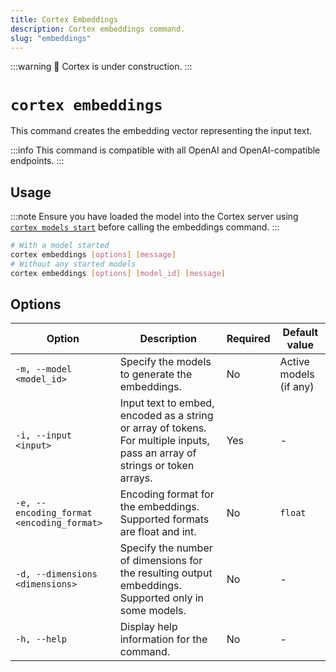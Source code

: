 ```yaml
---
title: Cortex Embeddings
description: Cortex embeddings command.
slug: "embeddings"
---
```


:::warning
🚧 Cortex is under construction.
:::

# `cortex embeddings`

This command creates the embedding vector representing the input text.

:::info
This command is compatible with all OpenAI and OpenAI-compatible endpoints.
:::

## Usage

:::note
Ensure you have loaded the model into the Cortex server using [`cortex models start`](/docs/cli/models/start) before calling the embeddings command.
:::

```bash 
# With a model started
cortex embeddings [options] [message]
# Without any started models
cortex embeddings [options] [model_id] [message]
```

## Options


| Option                                    | Description                                                                                                             | Required | Default value        |
|-------------------------------------------|-------------------------------------------------------------------------------------------------------------------------|----------|----------------------|
| `-m, --model <model_id>`                  | Specify the models to generate the embeddings.                | No       | Active models (if any) |
| `-i, --input <input>`                     | Input text to embed, encoded as a string or array of tokens. For multiple inputs, pass an array of strings or token arrays. | Yes      |    -                  |
| `-e, --encoding_format <encoding_format>` | Encoding format for the embeddings. Supported formats are float and int.                              | No       | `float`                |
| `-d, --dimensions <dimensions>`           | Specify the number of dimensions for the resulting output embeddings. Supported only in some models.                     | No       |     -                 |
| `-h, --help`                              | Display help information for the command.                                                                                 | No       |     -                 |
